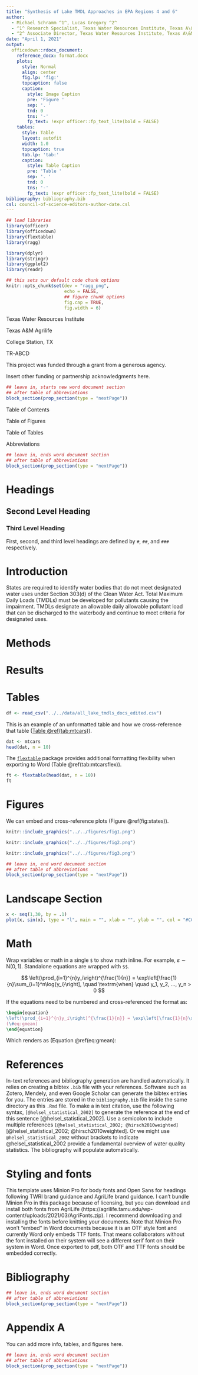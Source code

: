 ```yaml
---
title: "Synthesis of Lake TMDL Approaches in EPA Regions 4 and 6"
author:
  - Michael Schramm ^1^, Lucas Gregory ^2^
  - ^1^ Research Specialist, Texas Water Resources Institute, Texas A\&M AgriLife Research
  - ^2^ Associate Director, Texas Water Resources Institute, Texas A\&M AgriLife Research
date: "April 1, 2021"
output: 
  officedown::rdocx_document:
    reference_docx: format.docx
    plots:
      style: Normal
      align: center
      fig.lp: 'fig:'
      topcaption: false
      caption:
        style: Image Caption
        pre: 'Figure '
        sep: '. '
        tnd: 0
        tns: '-'
        fp_text: !expr officer::fp_text_lite(bold = FALSE)
    tables:
      style: Table
      layout: autofit
      width: 1.0
      topcaption: true
      tab.lp: 'tab:'
      caption:
        style: Table Caption
        pre: 'Table '
        sep: '. '
        tnd: 0
        tns: '-'
        fp_text: !expr officer::fp_text_lite(bold = FALSE)
bibliography: bibliography.bib
csl: council-of-science-editors-author-date.csl
---
```


```r
## load libraries
library(officer)
library(officedown)
library(flextable)
library(ragg)

library(dplyr)
library(stringr)
library(ggplot2)
library(readr)

## this sets our default code chunk options
knitr::opts_chunk$set(dev = "ragg_png",
                      echo = FALSE,
                      ## figure chunk options
                      fig.cap = TRUE,
                      fig.width = 6)

```


Texas Water Resources Institute

Texas A&M Agrilife

College Station, TX

TR-ABCD



This project was funded through a grant from a generous agency.

Insert other funding or partnership acknowledgments here.

```r
## leave in, starts new word document section
## after table of abbreviations
block_section(prop_section(type = "nextPage"))
```

::: {custom-style="Unnumbered Heading 1"}

Table of Contents

:::

<!---BLOCK_TOC--->

::: {custom-style="Unnumbered Heading 1"}

Table of Figures

:::

<!---BLOCK_TOC{seq_id: 'fig'}--->

::: {custom-style="Unnumbered Heading 1"}

Table of Tables

:::

<!---BLOCK_TOC{seq_id: 'tab'}--->

::: {custom-style="Unnumbered Heading 1"}

Abbreviations

:::




```r
## leave in, ends word document section
## after table of abbreviations
block_section(prop_section(type = "nextPage"))
```

# Headings

## Second Level Heading

### Third Level Heading

First, second, and third level headings are defined by `#`, `##`, and `###` respectively.


# Introduction

States are required to identify water bodies that do not meet designated water
uses under Section 303(d) of the Clean Water Act. Total Maximum Daily Loads (TMDLs)
must be developed for pollutants causing the impairment. TMDLs designate an
allowable daily allowable pollutant load that can be discharged to the waterbody
and continue to meet criteria for designated uses. 

# Methods



# Results



# Tables

```r
df <- read_csv("../../data/all_lake_tmdls_docs_edited.csv")
```


This is an example of an unformatted table and how we cross-reference that table ([Table \@ref(tab:mtcars)](#tab:mtcars)).

```r
dat <- mtcars
head(dat, n = 10)
```


The [`flextable`](https://davidgohel.github.io/flextable/) package provides additional formatting flexibility when exporting to Word (Table \@ref(tab:mtcarsflex)).

```r
ft <- flextable(head(dat, n = 10))
ft
```


# Figures

We can embed and cross-reference plots (Figure \@ref(fig:states)).

```r
knitr::include_graphics("../../figures/fig1.png")
```

```r
knitr::include_graphics("../../figures/fig2.png")
```


```r
knitr::include_graphics("../../figures/fig3.png")
```




```r
## leave in, end word document section
## after table of abbreviations
block_section(prop_section(type = "nextPage"))
```

<!---BLOCK_LANDSCAPE_START--->

# Landscape Section

```r
x <- seq(1,30, by = .1)
plot(x, sin(x), type = "l", main = "", xlab = "", ylab = "", col = "#CC4300")
```

<!---BLOCK_LANDSCAPE_STOP--->

# Math

Wrap variables or math in a single `$` to show math inline. For example, $\varepsilon \sim \mathrm{N}(0,1)$. Standalone equations are wrapped with `$$`.

$$
\left(\prod_{i=1}^{n}y_i\right)^{\frac{1}{n}} = \exp\left[\frac{1}{n}\sum_{i=1}^n\log{y_i}\right], \quad \textrm{when} \quad y_1, y_2, ..., y_n > 0
$$

If the equations need to be numbered and cross-referenced the format as:

```tex
\begin{equation}
\left(\prod_{i=1}^{n}y_i\right)^{\frac{1}{n}} = \exp\left[\frac{1}{n}\sum_{i=1}^n\log{y_i}\right], \quad \textrm{when} \quad y_1, y_2, ..., y_n > 0
(\#eq:gmean)
\end{equation}
```

Which renders as (Equation \@ref(eq:gmean):

\begin{equation}
\left(\prod_{i=1}^{n}y_i\right)^{\frac{1}{n}} = \exp\left[\frac{1}{n}\sum_{i=1}^n\log{y_i}\right], \quad \textrm{when} \quad y_1, y_2, ..., y_n > 0
(\#eq:gmean)
\end{equation}

# References

In-text references and bibliography generation are handled automatically. It relies on creating a bibtex `.bib` file with your references. Software such as Zotero, Mendely, and even Google Scholar can generate the bibtex entries for you. The entries are stored in the `bibliography.bib` file inside the same directory as this `.Rmd` file. To make a in text citation, use the following syntax, `[@helsel_statistical_2002]` to generate the reference at the end of this sentence [@helsel_statistical_2002]. Use a semicolon to include multiple references `[@helsel_statistical_2002; @hirsch2010weighted]` [@helsel_statistical_2002; @hirsch2010weighted]. Or we might use `@helsel_statistical_2002` without brackets to indicate @helsel_statistical_2002 provide a fundamental overview of water quality statistics. The bibliography will populate automatically.

# Styling and fonts

This template uses Minion Pro for body fonts and Open Sans for headings following TWRI brand guidance and AgriLife brand guidance. I can't bundle Minion Pro in this package because of licensing, but you can download and install both fonts from AgriLife (https://agrilife.tamu.edu/wp-content/uploads/2021/03/AgriFonts.zip). I recommend downloading and installing the fonts before knitting your documents. Note that Minion Pro won't "embed" in Word documents because it is an OTF style font and currently Word only embeds TTF fonts. That means collaborators without the font installed on their system will see a different serif font on their system in Word. Once exported to pdf, both OTF and TTF fonts should be embedded correctly.


# Bibliography {-}

<div id="refs"></div>

```r
## leave in, ends word document section
## after table of abbreviations
block_section(prop_section(type = "nextPage"))
```

# Appendix A {-}

You can add more info, tables, and figures here.

```r
## leave in, ends word document section
## after table of abbreviations
block_section(prop_section(type = "nextPage"))
```
